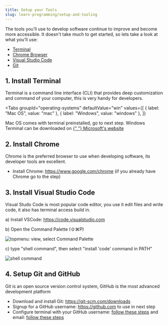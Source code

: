 ```yaml
---
title: Setup your Tools
slug: learn-programming/setup-and-tooling
---
```



The tools you'll use to develop software continue to improve and become more accessible. It doesn't take much to get started, so lets take a look at what you'll use:

- [Terminal](#1-install-terminal)
- [Chrome Browser](#2-install-chrome)
- [Visual Studio Code](#3-install-visual-studio-code)
- [Git](#4-setup-git)

## 1. Install Terminal

Terminal is a command line interface (CLI) that provides deep customization and command of your computer, this is very handy for developers.

<Tabs
  groupId="operating-systems"
  defaultValue="win"
  values={[
    { label: "Mac OS", value: "mac" },
    { label: "Windows", value: "windows" },
  ]}
>
  <TabItem value="mac">
    Mac OS comes with terminal preinstalled, go to next step.
  </TabItem>
  <TabItem value="windows">
    Windows Terminal can be downloaded on
    <markdown>
      <a
        href="https://www.microsoft.com/en-us/p/windows-terminal-preview/9n0dx20hk701?activetab=pivot:overviewtab"
        target="_top"
      >
        {" "}
        Microsoft's website
      </a>
    </markdown>
  </TabItem>
</Tabs>

## 2. Install Chrome

Chrome is the preferred browser to use when developing software, its developer tools are excellent.

<!-- :::info
Please **<mark>use Chrome</mark>** for these exercises.
::: -->

- Install Chrome: https://www.google.com/chrome (if you already have Chrome go to the step)

## 3. Install Visual Studio Code

Visual Studo Code is most popular code editor, you use it edit files and write code, it also has terminal access build in.

a) Install VSCode: https://code.visualstudio.com

b) Open the Command Palette (⇧⌘P)

<img src={codedot} alt="topmenu: view, select Command Palette" />

c) type "shell command", then select "install 'code' command in PATH"

<img src={shellcommand} alt="shell command" />

## 4. Setup Git and GitHub

Git is an open source version control system, GitHub is the most advanced development platform

- Download and install Git: https://git-scm.com/downloads
- Signup for a GitHub username: https://github.com to use in next step
- Configure terminal with your GitHub username: [follow these steps](https://docs.github.com/en/github/getting-started-with-github/setting-your-username-in-git) and email: [follow these steps](https://docs.github.com/en/github/setting-up-and-managing-your-github-user-account/setting-your-commit-email-address)
